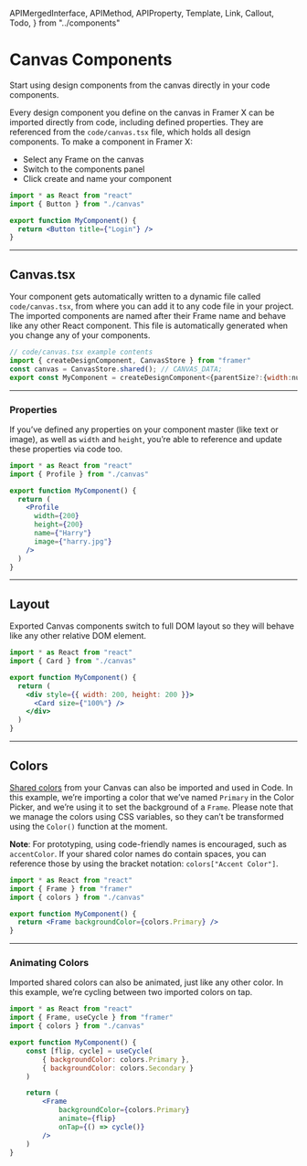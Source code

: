 <!-- 👋 Editing this file? Need help? → https://github.com/framer/api-docs/blob/master/CONTRIBUTING.md -->

  APIMergedInterface,
  APIMethod,
  APIProperty,
  Template,
  Link,
  Callout,
  Todo,
} from "../components"


# Canvas Components

<span className="lead">
  Start using design components from the canvas directly in
  your code components.
</span>

<div>

Every design component you define on the canvas in Framer X can be imported directly from code, including defined properties. They are referenced from the `code/canvas.tsx` file, which holds all design components. To make a component in Framer X:

- Select any Frame on the canvas
- Switch to the components panel
- Click create and name your component

</div>

```jsx
import * as React from "react"
import { Button } from "./canvas"

export function MyComponent() {
  return <Button title={"Login"} />
}
```

---

## Canvas.tsx

Your component gets automatically written to a dynamic file called `code/canvas.tsx`, from where you can add it to any code file in your project. The imported components are named after their Frame name and behave like any other React component. This file is automatically generated when you change any of your components.

```jsx
// code/canvas.tsx example contents
import { createDesignComponent, CanvasStore } from "framer"
const canvas = CanvasStore.shared(); // CANVAS_DATA;
export const MyComponent = createDesignComponent<{parentSize?:{width:number|string,height:number|string},width?:number|string,height?:number|string}>(canvas, "id_wOcClzQbT", {}, 200,200);
```

---

### Properties

If you’ve defined any properties on your component master (like text or image), as well as `width` and `height`, you’re able to reference and update these properties via code too.

```jsx
import * as React from "react"
import { Profile } from "./canvas"

export function MyComponent() {
  return (
    <Profile
      width={200}
      height={200}
      name={"Harry"}
      image={"harry.jpg"}
    />
  )
}
```

---

## Layout

Exported Canvas components switch to full DOM layout so they will behave like any other relative DOM element.

```jsx
import * as React from "react"
import { Card } from "./canvas"

export function MyComponent() {
  return (
    <div style={{ width: 200, height: 200 }}>
      <Card size={"100%"} />
    </div>
  )
}
```

---

## Colors

<div>

[Shared colors](http://framer.com/docs/shared-colors) from your Canvas can also be imported and used in Code. In this example, we’re importing a color that we’ve named `Primary` in the Color Picker, and we’re using it to set the background of a `Frame`. Please note that we manage the colors using CSS variables, so they can’t be transformed using the `Color()` function at the moment.

**Note**: For prototyping, using code-friendly names is encouraged, such as `accentColor`. If your shared color names do contain spaces, you can reference those by using the bracket notation: `colors["Accent Color"]`.

</div>

```jsx
import * as React from "react"
import { Frame } from "framer"
import { colors } from "./canvas"

export function MyComponent() {
  return <Frame backgroundColor={colors.Primary} />
}
```

---

### Animating Colors

Imported shared colors can also be animated, just like any other color. In this example, we’re cycling between two imported colors on tap.

```jsx
import * as React from "react"
import { Frame, useCycle } from "framer"
import { colors } from "./canvas"

export function MyComponent() {
    const [flip, cycle] = useCycle(
        { backgroundColor: colors.Primary },
        { backgroundColor: colors.Secondary }
    )

    return (
        <Frame
            backgroundColor={colors.Primary}
            animate={flip}
            onTap={() => cycle()}
        />
    )
}
```
